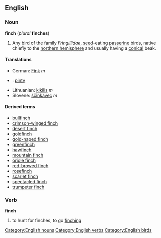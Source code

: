 {{wikipedia}}
==English==
===Noun===
[[Category:English nouns]]
'''finch''' (''plural'' '''finches''')

#Any bird of the family ''Fringillidae'', [[seed]]-eating [[passerine]] birds, native chiefly to the [[northern hemisphere]] and usually having a [[conical]] beak.

====Translations====
*German: [[Fink]] ''m''
*{{hu}}: [[pinty]]
*Lithuanian: [[kikilis]] ''m''
*Slovene: [[ščinkavec]] ''m''

====Derived terms====
*[[bullfinch]]
*[[crimson-winged finch]]
*[[desert finch]]
*[[goldfinch]]
*[[gold-naped finch]]
*[[greenfinch]]
*[[hawfinch]]
*[[mountain finch]]
*[[oriole finch]]
*[[red-browed finch]]
*[[rosefinch]]
*[[scarlet finch]]
*[[spectacled finch]]
*[[trumpeter finch]]

===Verb===
[[Category:English verbs]]
'''finch'''
#to hunt for finches, to go [[finching]]

[[Category:English birds]]